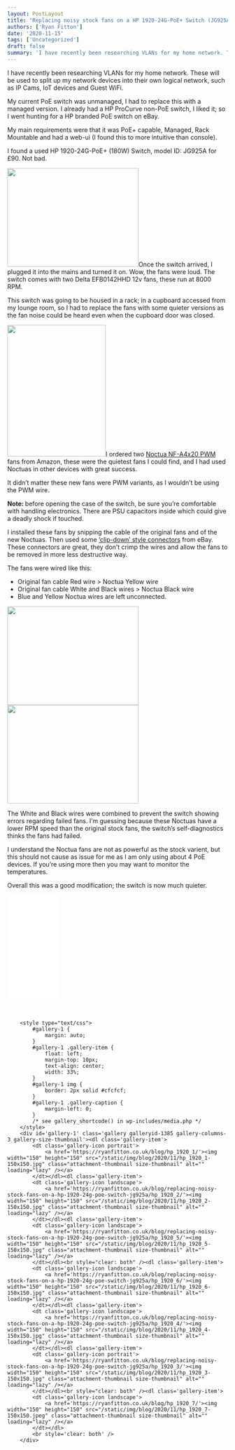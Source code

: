 ```yaml
---
layout: PostLayout
title: "Replacing noisy stock fans on a HP 1920-24G-PoE+ Switch (JG925A)"
authors: ['Ryan Fitton']
date: '2020-11-15'
tags: ['Uncategorized']
draft: false
summary: 'I have recently been researching VLANs for my home network. These will be used to split up my network devices into their own logical network, such as IP Cams, IoT devices and Guest WiFi. My current PoE switch was unmanaged, I had to replace this with a managed version. I already had a HP ProCurve [&amp;hellip;]'
---
```


<p>I have recently been researching VLANs for my home network. These will be used to split up my network devices into their own logical network, such as IP Cams, IoT devices and Guest WiFi.</p>
<p>My current PoE switch was unmanaged, I had to replace this with a managed version. I already had a HP ProCurve non-PoE switch, I liked it; so I went hunting for a HP branded PoE switch on eBay.</p>
<p>My main requirements were that it was PoE+ capable, Managed, Rack Mountable and had a web-ui (I found this to more intuitive than console).</p>
<p>I found a used HP 1920-24G-PoE+ (180W) Switch, model ID: JG925A for £90. Not bad.</p>
<p><a href="/static/img/blog/2020/11/hp_1920_2-scaled.jpg"><img loading="lazy"  src="/static/img/blog/2020/11/hp_1920_2-300x225.jpg" alt="" width="300" height="225" srcset="/static/img/blog/2020/11/hp_1920_2-300x225.jpg 300w, /static/img/blog/2020/11/hp_1920_2-1024x767.jpg 1024w, /static/img/blog/2020/11/hp_1920_2-768x576.jpg 768w, /static/img/blog/2020/11/hp_1920_2-1536x1151.jpg 1536w, /static/img/blog/2020/11/hp_1920_2-2048x1535.jpg 2048w" sizes="(max-width: 300px) 100vw, 300px" /></a>Once the switch arrived, I plugged it into the mains and turned it on. Wow, the fans were loud. The switch comes with two Delta EFB0142HHD 12v fans, these run at 8000 RPM.</p>
<p>This switch was going to be housed in a rack; in a cupboard accessed from my lounge room, so I had to replace the fans with some quieter versions as the fan noise could be heard even when the cupboard door was closed.</p>
<p><a href="/static/img/blog/2020/11/hp_1920_3-scaled.jpg"><img loading="lazy"  src="/static/img/blog/2020/11/hp_1920_3-225x300.jpg" alt="" width="225" height="300" srcset="/static/img/blog/2020/11/hp_1920_3-225x300.jpg 225w, /static/img/blog/2020/11/hp_1920_3-768x1024.jpg 768w, /static/img/blog/2020/11/hp_1920_3-1152x1536.jpg 1152w, /static/img/blog/2020/11/hp_1920_3-1536x2048.jpg 1536w, /static/img/blog/2020/11/hp_1920_3-scaled.jpg 1920w" sizes="(max-width: 225px) 100vw, 225px" /></a>I ordered two <a href="https://www.amazon.co.uk/Noctua-NF-A4x20-PWM-Premium-40x20mm/dp/B07125KWG1/ref=as_li_ss_tl?ie=UTF8&amp;psc=1&amp;ref=ppx_pop_mob_b_asin_title&amp;linkCode=ll1&amp;tag=ryanfittoncou-21&amp;linkId=bda93790e47185466fc7099264289da9&amp;language=en_GB" target="_blank" rel="noopener noreferrer">Noctua NF-A4x20 PWM</a> fans from Amazon, these were the quietest fans I could find, and I had used Noctuas in other devices with great success.</p>
<p>It didn&#8217;t matter these new fans were PWM variants, as I wouldn&#8217;t be using the PWM wire.</p>
<p><strong>Note: </strong>before opening the case of the switch, be sure you&#8217;re comfortable with handling electronics. There are PSU capacitors inside which could give a deadly shock if touched.</p>
<p>I installed these fans by snipping the cable of the original fans and of the new Noctuas. Then used some <a href="https://www.ebay.co.uk/itm/Wago-type-in-line-Electrical-Connectors-Wire-Block-Clamp-Terminal-Cable-Reusable/264655941031?pageci=191f7a3d-467e-4332-8e99-3dbccf63c998" target="_blank" rel="noopener noreferrer">&#8216;clip-down&#8217; style connectors</a> from eBay. These connectors are great, they don&#8217;t crimp the wires and allow the fans to be removed in more less destructive way.</p>
<p>The fans were wired like this:</p>
<ul>
<li>Original fan cable Red wire &gt; Noctua Yellow wire</li>
<li>Original fan cable White and Black wires &gt; Noctua Black wire</li>
<li>Blue and Yellow Noctua wires are left unconnected.</li>
</ul>
<p><a href="/static/img/blog/2020/11/hp_1920_5-scaled.jpg"><img loading="lazy"  src="/static/img/blog/2020/11/hp_1920_5-300x225.jpg" alt="" width="300" height="225" srcset="/static/img/blog/2020/11/hp_1920_5-300x225.jpg 300w, /static/img/blog/2020/11/hp_1920_5-1024x768.jpg 1024w, /static/img/blog/2020/11/hp_1920_5-768x576.jpg 768w, /static/img/blog/2020/11/hp_1920_5-1536x1152.jpg 1536w, /static/img/blog/2020/11/hp_1920_5-2048x1536.jpg 2048w" sizes="(max-width: 300px) 100vw, 300px" /></a> <a href="/static/img/blog/2020/11/hp_1920_6-scaled.jpg"><img loading="lazy"  src="/static/img/blog/2020/11/hp_1920_6-300x225.jpg" alt="" width="300" height="225" srcset="/static/img/blog/2020/11/hp_1920_6-300x225.jpg 300w, /static/img/blog/2020/11/hp_1920_6-1024x768.jpg 1024w, /static/img/blog/2020/11/hp_1920_6-768x576.jpg 768w, /static/img/blog/2020/11/hp_1920_6-1536x1152.jpg 1536w, /static/img/blog/2020/11/hp_1920_6-2048x1536.jpg 2048w" sizes="(max-width: 300px) 100vw, 300px" /></a></p>
<p>The White and Black wires were combined to prevent the switch showing errors regarding failed fans. I&#8217;m guessing because these Noctuas have a lower RPM speed than the original stock fans, the switch&#8217;s self-diagnostics thinks the fans had failed.</p>
<p>I understand the Noctua fans are not as powerful as the stock varient, but this should not cause as issue for me as I am only using about 4 PoE devices. If you&#8217;re using more then you may want to monitor the temperatures.</p>
<p>Overall this was a good modification; the switch is now much quieter.</p>
<p><iframe style="width: 120px; height: 240px;" src="//ws-eu.amazon-adsystem.com/widgets/q?ServiceVersion=20070822&amp;OneJS=1&amp;Operation=GetAdHtml&amp;MarketPlace=GB&amp;source=ss&amp;ref=as_ss_li_til&amp;ad_type=product_link&amp;tracking_id=ryanfittoncou-21&amp;language=en_GB&amp;marketplace=amazon&amp;region=GB&amp;placement=B07125KWG1&amp;asins=B07125KWG1&amp;linkId=e236538851eb657ce439c18f5ef7d892&amp;show_border=true&amp;link_opens_in_new_window=true" frameborder="0" marginwidth="0" marginheight="0" scrolling="no"></iframe></p>
<p>&nbsp;</p>

		<style type="text/css">
			#gallery-1 {
				margin: auto;
			}
			#gallery-1 .gallery-item {
				float: left;
				margin-top: 10px;
				text-align: center;
				width: 33%;
			}
			#gallery-1 img {
				border: 2px solid #cfcfcf;
			}
			#gallery-1 .gallery-caption {
				margin-left: 0;
			}
			/* see gallery_shortcode() in wp-includes/media.php */
		</style>
		<div id='gallery-1' class='gallery galleryid-1385 gallery-columns-3 gallery-size-thumbnail'><dl class='gallery-item'>
			<dt class='gallery-icon portrait'>
				<a href='https://ryanfitton.co.uk/blog/hp_1920_1/'><img width="150" height="150" src="/static/img/blog/2020/11/hp_1920_1-150x150.jpg" class="attachment-thumbnail size-thumbnail" alt="" loading="lazy" /></a>
			</dt></dl><dl class='gallery-item'>
			<dt class='gallery-icon landscape'>
				<a href='https://ryanfitton.co.uk/blog/replacing-noisy-stock-fans-on-a-hp-1920-24g-poe-switch-jg925a/hp_1920_2/'><img width="150" height="150" src="/static/img/blog/2020/11/hp_1920_2-150x150.jpg" class="attachment-thumbnail size-thumbnail" alt="" loading="lazy" /></a>
			</dt></dl><dl class='gallery-item'>
			<dt class='gallery-icon landscape'>
				<a href='https://ryanfitton.co.uk/blog/replacing-noisy-stock-fans-on-a-hp-1920-24g-poe-switch-jg925a/hp_1920_5/'><img width="150" height="150" src="/static/img/blog/2020/11/hp_1920_5-150x150.jpg" class="attachment-thumbnail size-thumbnail" alt="" loading="lazy" /></a>
			</dt></dl><br style="clear: both" /><dl class='gallery-item'>
			<dt class='gallery-icon landscape'>
				<a href='https://ryanfitton.co.uk/blog/replacing-noisy-stock-fans-on-a-hp-1920-24g-poe-switch-jg925a/hp_1920_6/'><img width="150" height="150" src="/static/img/blog/2020/11/hp_1920_6-150x150.jpg" class="attachment-thumbnail size-thumbnail" alt="" loading="lazy" /></a>
			</dt></dl><dl class='gallery-item'>
			<dt class='gallery-icon landscape'>
				<a href='https://ryanfitton.co.uk/blog/replacing-noisy-stock-fans-on-a-hp-1920-24g-poe-switch-jg925a/hp_1920_4/'><img width="150" height="150" src="/static/img/blog/2020/11/hp_1920_4-150x150.jpg" class="attachment-thumbnail size-thumbnail" alt="" loading="lazy" /></a>
			</dt></dl><dl class='gallery-item'>
			<dt class='gallery-icon portrait'>
				<a href='https://ryanfitton.co.uk/blog/replacing-noisy-stock-fans-on-a-hp-1920-24g-poe-switch-jg925a/hp_1920_3/'><img width="150" height="150" src="/static/img/blog/2020/11/hp_1920_3-150x150.jpg" class="attachment-thumbnail size-thumbnail" alt="" loading="lazy" /></a>
			</dt></dl><br style="clear: both" /><dl class='gallery-item'>
			<dt class='gallery-icon landscape'>
				<a href='https://ryanfitton.co.uk/blog/hp_1920_7/'><img width="150" height="150" src="/static/img/blog/2020/11/hp_1920_7-150x150.jpeg" class="attachment-thumbnail size-thumbnail" alt="" loading="lazy" /></a>
			</dt></dl>
			<br style='clear: both' />
		</div>

<p>&nbsp;</p>
<p>&nbsp;</p>